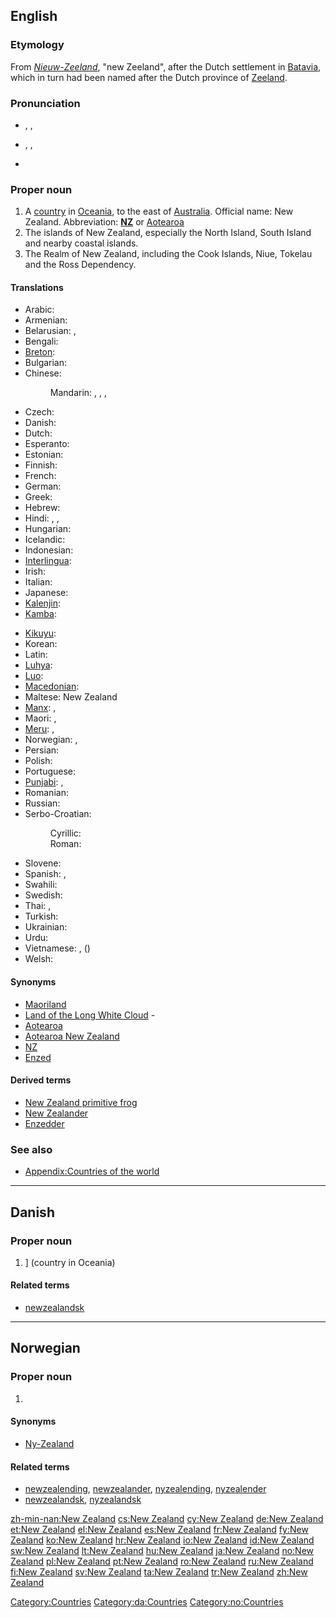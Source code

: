 ==English==
{{wikipedia}}

===Etymology===
From {{etyl|nl}} ''[[Nieuw-Zeeland]]'', "new Zeeland", after the Dutch settlement in [[Batavia]], which in turn had been named after the Dutch province of [[Zeeland]].

===Pronunciation===
* {{a|UK}} {{enPR|nyoo͞-zē'lənd}}, {{IPA|/ˈnjuː ˈziː.lənd/}}, {{SAMPA|/"nju: "zi:.l@nd/}}
* {{a|US}} {{enPR|noo͞-zē'lənd}}, {{IPA|/ˈnu ˈzi.lənd/}}, {{SAMPA|/"nu "zi.l@nd/}}
* {{audio|en-us-New Zealand.ogg|Audio (US)}}

===Proper noun===
{{en-proper noun|sg=[[new|New]] [[Zealand]]}}

# A [[country]] in [[Oceania]], to the east of [[Australia]]. Official name: New Zealand. Abbreviation: '''[[NZ]]''' or [[Aotearoa]]
# The islands of New Zealand, especially the North Island, South Island and nearby coastal islands.
# The Realm of New Zealand, including the Cook Islands, Niue, Tokelau and the Ross Dependency.

====Translations====
{{trans-top|country in Oceania}}
* Arabic: {{t|ar|نيوزيلاندا|f|tr=nyuzilánda}}
* Armenian: {{t-|hy|Նոր Զելանդիա|tr=Nor Zelandia}}
* Belarusian: {{t|be|Новая Зеландыя|f|tr=Nóvaja Zelándyja|xs=Belarusian}}, {{t|be|Новая Зэляндыя|f|tr=Nóvaja Zeljándyja|xs=Belarusian}} {{qualifier|Taraškevica orthography}}
* Bengali: {{t-|bn|নিউজিল্যান্ড}}
* [[Breton]]: {{t|br|Zeland-Nevez|xs=Breton}}
* Bulgarian: {{t|bg|Нова Зеландия|f|tr=Nóva Zelándija}}
* Chinese:
*: Mandarin: {{t-|cmn|新西蘭|sc=Hani}}, {{t-|cmn|新西兰|tr=Xīn-Xīlán|sc=Hani}}, {{qualifier|Taiwan}} {{t|cmn|紐西蘭|sc=Hani}}, {{t|cmn|纽西兰|tr=Niǔ-Xīlán|sc=Hani}}
* Czech: {{t-|cs|Nový Zéland|m}}
* Danish: {{t-|da|New Zealand}}
* Dutch: {{t+|nl|Nieuw-Zeeland}}
* Esperanto: {{t-|eo|Nov-Zelando|xs=Esperanto}}
* Estonian: {{t|et|Uus-Meremaa}}
* Finnish: {{t+|fi|Uusi-Seelanti}}
* French: {{t+|fr|Nouvelle-Zélande|f}}
* German: {{t+|de|Neuseeland|n}}
* Greek: {{t+|el|Νέα Ζηλανδία|f|tr=Néa Zilandía}}
* Hebrew: {{t|he|ניו זילנד|f|tr=niu ziland}}
* Hindi: {{t|hi|न्यू ज़ीलंड|tr=n'yū zīlaṇḍ|xs=Hindi}}, {{t|hi|न्यूज़ीलैंड|tr=n'yūzīlaiṇḍ|xs=Hindi}}, {{t|hi|न्यूज़ीलैण्ड|tr=n'yūzīlaiṇḍ|xs=Hindi}}
* Hungarian: {{t+|hu|Új-Zéland}}
* Icelandic: {{t+|is|Nýja-Sjáland|n}}
* Indonesian: {{t|id|Selandia Baru|xs=Indonesian}}
* [[Interlingua]]: {{t|ia|Nove Zelanda|xs=Interlingua}}
* Irish: {{t-|ga|Nua-Shéalainn|f|alt=An Nua-Shéalainn|xs=Irish}}
* Italian: {{t+|it|Nuova Zelanda|f}}
* Japanese: {{t-|ja|ニュージーランド|tr=Nyūjīrando}}
* [[Kalenjin]]: {{tø|kln|Nyuziland}}
* [[Kamba]]: {{tø|kam|Nyuziland}}
{{trans-mid}}
* [[Kikuyu]]: {{tø|ki|Nyuziland}}
* Korean: {{t+|ko|뉴질랜드|tr=Nyujillaendeu|sc=Hang}}
* Latin: {{t|la|Nova Zelandia|f}}
* [[Luhya]]: {{tø|luy|Niuziland}}
* [[Luo]]: {{tø|luo|Niuziland}}
* [[Macedonian]]: {{t+|mk|Нов Зеланд|m|tr=Nov Zéland}}
* Maltese: New Zealand
* [[Manx]]: {{t-|gv|Noa Heelan|f|xs=Manx}}, {{t-|gv|Seelan Noa|f|alt=Yn Teelan Noa|xs=Manx}}
* Maori: {{t-|mi|Aotearoa|xs=Maori}}, {{t|mi|Niu Tireni|xs=Maori}}
* [[Meru]]: {{tø|mer|Nyuziland}}, {{tø|mer|Nyuziland}}
* Norwegian: {{t+|no|New Zealand}}, {{t-|no|Ny-Zealand}}
* Persian: {{t|fa|نیوزیلند|xs=Persian}}
* Polish: {{t+|pl|Nowa Zelandia|f}}
* Portuguese: {{t+|pt|Nova Zelândia|f}}
* [[Punjabi]]: {{t|pa|ਨਿਊਜੀਲੈਂਡ |sc=Guru|xs=Punjabi}}, {{t|pa|ਅਮਰੀਕਾ|f|sc=Guru|xs=Punjabi}}
* Romanian: {{t|ro|Noua Zeelandă|f}}
* Russian: {{t+|ru|Новая Зеландия|f|tr=Nóvaja Zelándija}}
* Serbo-Croatian:
*: Cyrillic: {{t|sh|Нови Зеланд|m|alt=Но̏вӣ Зѐланд|sc=Cyrl|xs=Serbo-Croatian}}
*: Roman: {{t|sh|Novi Zeland|m|alt=Nȍvī Zèland|xs=Serbo-Croatian}}
* Slovene: {{t+|sl|Nova Zelandija|f}}
* Spanish: {{t+|es|Nueva Zelanda|f}}, {{t+|es|Nueva Zelandia|f}}
* Swahili: {{t+|sw|Nyuzilandi|xs=Swahili}}
* Swedish: {{t+|sv|Nya Zeeland}}
* Thai: {{t|th|ประเทศนิวซีแลนด์|tr=bpràtêt niw-seelaen}}, {{t|th|นิวซีแลนด์|tr=niw-seelaen}}
* Turkish: {{t+|tr|Yeni Zelanda}}
* Ukrainian: {{t|uk|Нова Зеландія|f|tr=Nová Zelándija|xs=Ukrainian}}
* Urdu: {{t|ur|نیوزی لینڈ|xs=Urdu}}
* Vietnamese: {{t-|vi|New Zealand|xs=Vietnamese}}, {{t|vi|Tân Tây Lan|xs=Vietnamese}} ({{t-|vi|新西蘭|sc=Hani|xs=Vietnamese}})
* Welsh: {{t|cy|Seland Newydd|xs=Welsh}}
{{trans-bottom}}

====Synonyms====
* [[Maoriland]]
* [[Land of the Long White Cloud]] - {{qualifier|Maori name translated into English}}
* [[Aotearoa]]
* [[Aotearoa New Zealand]]
* [[NZ]]
* [[Enzed]]

====Derived terms====
* [[New Zealand primitive frog]]
* [[New Zealander]]
* [[Enzedder]]

===See also===
* [[Appendix:Countries of the world]]

[[Category:Countries]]

----

==Danish==
{{wikipedia|lang=da}}

===Proper noun===
{{infl|da|proper noun}}

# {{l|en|New Zealand}}] (country in Oceania)

====Related terms====
* [[newzealandsk]]

[[Category:da:Countries]]

----

==Norwegian==

===Proper noun===
{{infl|no|proper noun}}

# {{l|en|New Zealand}}

====Synonyms====
* [[Ny-Zealand]]

====Related terms====
* [[newzealending]], [[newzealander]], [[nyzealending]], [[nyzealender]]
* [[newzealandsk]], [[nyzealandsk]]

[[Category:no:Countries]]

[[zh-min-nan:New Zealand]]
[[cs:New Zealand]]
[[cy:New Zealand]]
[[de:New Zealand]]
[[et:New Zealand]]
[[el:New Zealand]]
[[es:New Zealand]]
[[fr:New Zealand]]
[[fy:New Zealand]]
[[ko:New Zealand]]
[[hr:New Zealand]]
[[io:New Zealand]]
[[id:New Zealand]]
[[sw:New Zealand]]
[[lt:New Zealand]]
[[hu:New Zealand]]
[[ja:New Zealand]]
[[no:New Zealand]]
[[pl:New Zealand]]
[[pt:New Zealand]]
[[ro:New Zealand]]
[[ru:New Zealand]]
[[fi:New Zealand]]
[[sv:New Zealand]]
[[ta:New Zealand]]
[[tr:New Zealand]]
[[zh:New Zealand]]